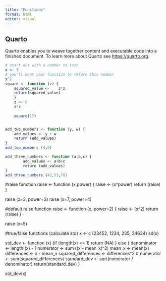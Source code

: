 ```yaml
---
title: "Functions"
format: html
editor: visual
---
```


## Quarto

Quarto enables you to weave together content and executable code into a finished document. To learn more about Quarto see <https://quarto.org>.

```r
# start out with a number to test
x <- 5
# you'll want your function to return this number
x^2
square <- function (z) {
	squared_value <-	z*z
	return(squared_value)
	}
	z <- 6
	z*z
	
	square(17)


add_two_numbers <- function (y, w) {
	add_values <- y + w
	return (add_values)
}
add_two_numbers (4,6)

add_three_numbers <- function (a,b,c) {
		add_values <- a+b+c
		return (add_values)
}
add_three_numbers (42,53,78)


```
#raise function
raise <- function (x,power) {
raise <- (x^power)
return (raise)
}

raise (x=3, power=3)
raise (x=7, power=4)

#default raise function
raise <- function (x, power=2) {
raise <- (x^2)
return (raise)
}

raise (x=5)

#true/false functions (calculate std)
x <- c (23452, 1234, 235, 34634)
sd(x)

std_dev <- function (x) {if (length(x) <= 1) return (NA)
} else {
denominator <- length (x) - 1
numerator <- sum ((x - mean_x)^2)
mean_x <- mean(x)
differences <- x - mean_x
squared_differences <- differences^2
# numerator <- sum(squared_differences)
standard_dev <- sqrt(numerator / denominator)
return(standard_dev)
}

std_dev(x)



